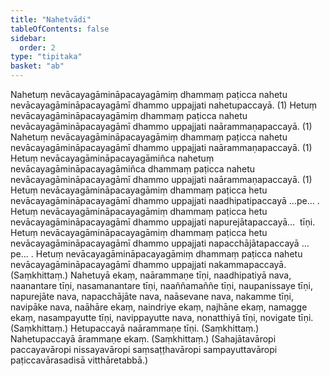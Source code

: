 ```yaml
---
title: "Nahetvādi"
tableOfContents: false
sidebar:
  order: 2
type: "tipitaka"
basket: "ab"
---
```



<DynamicBreadcrumb />

<Division number="324">

<Paragraph number="666">
Nahetuṃ nevācayagāmināpacayagāmiṃ dhammaṃ paṭicca nahetu nevācayagāmināpacayagāmī dhammo uppajjati nahetupaccayā. (1)
</Paragraph>

<Paragraph number="667">
Hetuṃ nevācayagāmināpacayagāmiṃ dhammaṃ paṭicca nahetu nevācayagāmināpacayagāmī dhammo uppajjati naārammaṇapaccayā. (1)
</Paragraph>

<Paragraph number="668">
Nahetuṃ nevācayagāmināpacayagāmiṃ dhammaṃ paṭicca nahetu nevācayagāmināpacayagāmī dhammo uppajjati naārammaṇapaccayā. (1)
</Paragraph>

<Paragraph number="669">
Hetuṃ nevācayagāmināpacayagāmiñca nahetuṃ nevācayagāmināpacayagāmiñca dhammaṃ paṭicca nahetu nevācayagāmināpacayagāmī dhammo uppajjati naārammaṇapaccayā. (1)
</Paragraph>

<Paragraph number="670">
Hetuṃ nevācayagāmināpacayagāmiṃ dhammaṃ paṭicca hetu nevācayagāmināpacayagāmī dhammo uppajjati naadhipatipaccayā …pe… .
</Paragraph>

<Paragraph number="671">
Hetuṃ nevācayagāmināpacayagāmiṃ dhammaṃ paṭicca hetu nevācayagāmināpacayagāmī dhammo uppajjati napurejātapaccayā…  tīṇi.
</Paragraph>

<Paragraph number="672">
Hetuṃ nevācayagāmināpacayagāmiṃ dhammaṃ paṭicca hetu nevācayagāmināpacayagāmī dhammo uppajjati napacchājātapaccayā …pe… .
</Paragraph>

<Paragraph number="673">
Hetuṃ nevācayagāmināpacayagāmiṃ dhammaṃ paṭicca nahetu nevācayagāmināpacayagāmī dhammo uppajjati nakammapaccayā. (Saṃkhittaṃ.)
</Paragraph>

</Division>
<Division number="325">

<Paragraph number="674">
Nahetuyā ekaṃ, naārammaṇe tīṇi, naadhipatiyā nava, naanantare tīṇi, nasamanantare tīṇi, naaññamaññe tīṇi, naupanissaye tīṇi, napurejāte nava, napacchājāte nava, naāsevane nava, nakamme tīṇi, navipāke nava, naāhāre ekaṃ, naindriye ekaṃ, najhāne ekaṃ, namagge ekaṃ, nasampayutte tīṇi, navippayutte nava, nonatthiyā tīṇi, novigate tīṇi. (Saṃkhittaṃ.)
</Paragraph>

<Paragraph number="675">
Hetupaccayā naārammaṇe tīṇi. (Saṃkhittaṃ.)
</Paragraph>

<Paragraph number="676">
Nahetupaccayā ārammaṇe ekaṃ. (Saṃkhittaṃ.)
</Paragraph>

<Paragraph number="677">
(Sahajātavāropi paccayavāropi nissayavāropi saṃsaṭṭhavāropi sampayuttavāropi paṭiccavārasadisā vitthāretabbā.)
</Paragraph>
</Division>